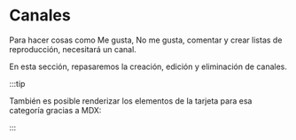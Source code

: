# Canales

Para hacer cosas como Me gusta, No me gusta, comentar y crear listas de reproducción, necesitará un canal.

En esta sección, repasaremos la creación, edición y eliminación de canales.

:::tip

También es posible renderizar los elementos de la tarjeta para esa categoría gracias a MDX:

:::

<div class="container" style={{ padding: 0 }}>
  <div class="row">
    <div class="col col--3 margin-bottom--lg">
      <ThumbnailCard
        title="Creando tu primer canal"
        faIcon="fa-circle-play"
        description="¿Primera vez en Odysee? Aquí se explica cómo crear un canal."
        to={'/category-channels/firstchannel'}
        thumbnail="https://placehold.co/1200x600"
      />
    </div>
    <div class="col col--3 margin-bottom--lg">
      <ThumbnailCard
        title="Configuración y personalización"
        description="Tu título, URL, foto de perfil y más."
        to={'/category-channels/settings'}
        thumbnail="https://placehold.co/1200x600"
      />
    </div>
    <div class="col col--3 margin-bottom--lg">
      <ThumbnailCard
        title="Creación de nuevos canales"
        description="Crear nuevos canales después del primero."
        to={'/category-channels/creatingchannels'}
        thumbnail="https://placehold.co/1200x600"
      />
    </div>
    <div class="col col--3 margin-bottom--lg">
      <ThumbnailCard
        title="Edición de canales"
        description="Edición de canales existentes."
        to={'/category-channels/editingchannels'}
        thumbnail="https://placehold.co/1200x600"
      />
    </div>
    <div class="col col--3 margin-bottom--lg">
      <ThumbnailCard
        title="Deleting Channels"
        description="¿Tienes un canal extra? Aquí se explica cómo eliminarlo.."
        to={'/category-channels/deletingchannels'}
        thumbnail="https://placehold.co/1200x600"
      />
    </div>
  </div>
</div>
